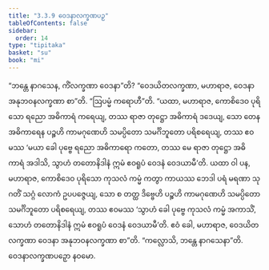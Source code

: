 ```yaml
---
title: "3.3.9 ဝေဒနာလက္ခဏပဉှ"
tableOfContents: false
sidebar:
  order: 14
type: "tipitaka"
basket: "su"
book: "mi"
---
```



<DynamicBreadcrumb />

<Division number="57" book="mi">

<Paragraph number="287" book="mi">
“ဘန္တေ နာဂသေန, ကိံလက္ခဏာ ဝေဒနာ”တိ? “ဝေဒယိတလက္ခဏာ, မဟာရာဇ, ဝေဒနာ အနုဘဝနလက္ခဏာ စာ”တိ.
</Paragraph>

<Paragraph number="288" book="mi">
“ဩပမ္မံ ကရောဟီ”တိ. “ယထာ, မဟာရာဇ, ကောစိဒေဝ ပုရိသော ရညော အဓိကာရံ ကရေယျ, တဿ ရာဇာ တုဋ္ဌော အဓိကာရံ ဒဒေယျ, သော တေန အဓိကာရေန ပဉ္စဟိ ကာမဂုဏေဟိ သမပ္ပိတော သမင်္ဂိဘူတော ပရိစရေယျ, တဿ ဧဝမဿ ‘မယာ ခေါ ပုဗ္ဗေ ရညော အဓိကာရော ကတော, တဿ မေ ရာဇာ တုဋ္ဌော အဓိကာရံ အဒါသိ, သွာဟံ တတောနိဒါနံ ဣမံ ဧဝရူပံ ဝေဒနံ ဝေဒယာမီ’တိ.
</Paragraph>

<Paragraph number="289" book="mi">
ယထာ ဝါ ပန, မဟာရာဇ, ကောစိဒေဝ ပုရိသော ကုသလံ ကမ္မံ ကတွာ ကာယဿ ဘေဒါ ပရံ မရဏာ သုဂတိံ သဂ္ဂံ လောကံ ဥပပဇ္ဇေယျ, သော စ တတ္ထ ဒိဗ္ဗေဟိ ပဉ္စဟိ ကာမဂုဏေဟိ သမပ္ပိတော သမင်္ဂိဘူတော ပရိစရေယျ, တဿ ဧဝမဿ ‘သွာဟံ ခေါ ပုဗ္ဗေ ကုသလံ ကမ္မံ အကာသိံ, သောဟံ တတောနိဒါနံ ဣမံ ဧဝရူပံ ဝေဒနံ ဝေဒယာမီ’တိ. ဧဝံ ခေါ, မဟာရာဇ, ဝေဒယိတလက္ခဏာ ဝေဒနာ အနုဘဝနလက္ခဏာ စာ”တိ.
</Paragraph>

<Paragraph number="290" book="mi">
“ကလ္လောသိ, ဘန္တေ နာဂသေနာ”တိ.

</Paragraph>
</Division>

<Paragraph number="291" type="center" book="mi">
ဝေဒနာလက္ခဏပဉှော နဝမော.
</Paragraph>